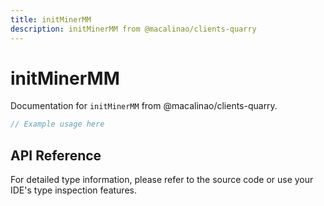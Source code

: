 ```yaml
---
title: initMinerMM
description: initMinerMM from @macalinao/clients-quarry
---
```


# initMinerMM

Documentation for `initMinerMM` from @macalinao/clients-quarry.

```typescript
// Example usage here
```

## API Reference

For detailed type information, please refer to the source code or use your IDE's type inspection features.
